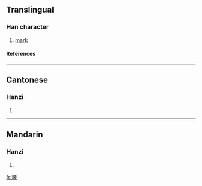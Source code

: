 {{see|嘜}}

==Translingual==
===Han character===
{{Han char|rn=30|rad=口|as=07|sn=10|four=|canj=口手一水 (RQME)}}
# [[mark]]
====References====
{{Han ref|kx=0193.051|hdz=10624.120|uh=551B|ud=21787}}
----
==Cantonese==
===Hanzi===
{{yue-hanzi|jyut=|y=mak1}}
# {{defn|Cantonese}}
----
==Mandarin==
===Hanzi===
{{cmn-hanzi|tra=嘜|pin=[[mà]] ([[ma4]])|wg=ma<sup>4</sup>}}
# {{defn|Mandarin}}

[[fr:唛]]